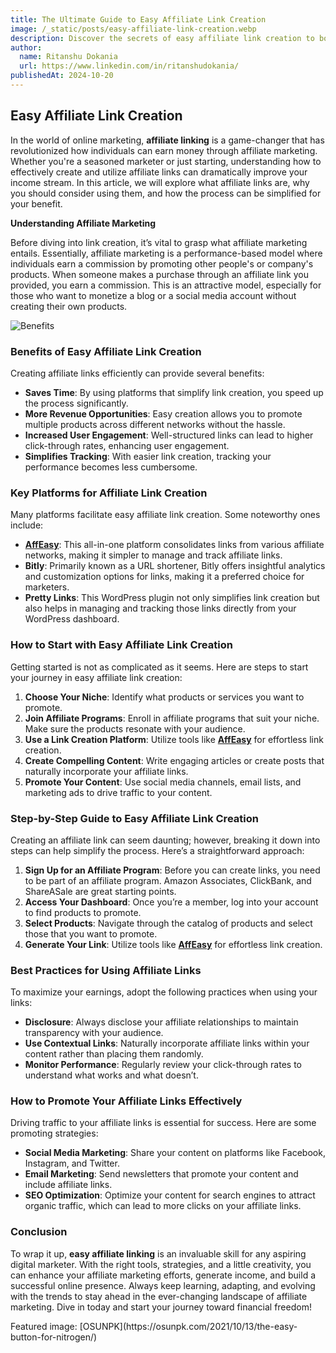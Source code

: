 ---
title: The Ultimate Guide to Easy Affiliate Link Creation
image: /_static/posts/easy-affiliate-link-creation.webp
description: Discover the secrets of easy affiliate link creation to boost your earnings in affiliate marketing. Learn step-by-step methods, best practices, and more in this comprehensive guide.
author:
  name: Ritanshu Dokania
  url: https://www.linkedin.com/in/ritanshudokania/
publishedAt: 2024-10-20
---

## **Easy Affiliate Link Creation**

In the world of online marketing, **affiliate linking** is a game-changer that has revolutionized how individuals can earn money through affiliate marketing. Whether you're a seasoned marketer or just starting, understanding how to effectively create and utilize affiliate links can dramatically improve your income stream. In this article, we will explore what affiliate links are, why you should consider using them, and how the process can be simplified for your benefit.

**Understanding Affiliate Marketing**

Before diving into link creation, it’s vital to grasp what affiliate marketing entails. Essentially, affiliate marketing is a performance-based model where individuals earn a commission by promoting other people's or company's products. When someone makes a purchase through an affiliate link you provided, you earn a commission. This is an attractive model, especially for those who want to monetize a blog or a social media account without creating their own products.

<Image
  alt="Benefits"
  src="/_static/posts/benefits.webp"
  width={1200}
  height={630}
/>
### **Benefits of Easy Affiliate Link Creation**

Creating affiliate links efficiently can provide several benefits:

- **Saves Time**: By using platforms that simplify link creation, you speed up the process significantly.
- **More Revenue Opportunities**: Easy creation allows you to promote multiple products across different networks without the hassle.
- **Increased User Engagement**: Well-structured links can lead to higher click-through rates, enhancing user engagement.
- **Simplifies Tracking**: With easier link creation, tracking your performance becomes less cumbersome.

### **Key Platforms for Affiliate Link Creation**

Many platforms facilitate easy affiliate link creation. Some noteworthy ones include:

- [**AffEasy**](https://affeasy.link/): This all-in-one platform consolidates links from various affiliate networks, making it simpler to manage and track affiliate links.
- **Bitly**: Primarily known as a URL shortener, Bitly offers insightful analytics and customization options for links, making it a preferred choice for marketers.
- **Pretty Links**: This WordPress plugin not only simplifies link creation but also helps in managing and tracking those links directly from your WordPress dashboard.

### **How to Start with Easy Affiliate Link Creation**

Getting started is not as complicated as it seems. Here are steps to start your journey in easy affiliate link creation:

1. **Choose Your Niche**: Identify what products or services you want to promote.
2. **Join Affiliate Programs**: Enroll in affiliate programs that suit your niche. Make sure the products resonate with your audience.
3. **Use a Link Creation Platform**: Utilize tools like [**AffEasy**](https://affeasy.link/) for effortless link creation.
4. **Create Compelling Content**: Write engaging articles or create posts that naturally incorporate your affiliate links.
5. **Promote Your Content**: Use social media channels, email lists, and marketing ads to drive traffic to your content.

### **Step-by-Step Guide to Easy Affiliate Link Creation**

Creating an affiliate link can seem daunting; however, breaking it down into steps can help simplify the process. Here’s a straightforward approach:

1. **Sign Up for an Affiliate Program**: Before you can create links, you need to be part of an affiliate program. Amazon Associates, ClickBank, and ShareASale are great starting points.
2. **Access Your Dashboard**: Once you’re a member, log into your account to find products to promote.
3. **Select Products**: Navigate through the catalog of products and select those that you want to promote.
4. **Generate Your Link**: Utilize tools like [**AffEasy**](https://affeasy.link/) for effortless link creation.

### **Best Practices for Using Affiliate Links**

To maximize your earnings, adopt the following practices when using your links:

- **Disclosure**: Always disclose your affiliate relationships to maintain transparency with your audience.
- **Use Contextual Links**: Naturally incorporate affiliate links within your content rather than placing them randomly.
- **Monitor Performance**: Regularly review your click-through rates to understand what works and what doesn’t.

### **How to Promote Your Affiliate Links Effectively**

Driving traffic to your affiliate links is essential for success. Here are some promoting strategies:

- **Social Media Marketing**: Share your content on platforms like Facebook, Instagram, and Twitter.
- **Email Marketing**: Send newsletters that promote your content and include affiliate links.
- **SEO Optimization**: Optimize your content for search engines to attract organic traffic, which can lead to more clicks on your affiliate links.

### **Conclusion**

To wrap it up, **easy affiliate linking** is an invaluable skill for any aspiring digital marketer. With the right tools, strategies, and a little creativity, you can enhance your affiliate marketing efforts, generate income, and build a successful online presence. Always keep learning, adapting, and evolving with the trends to stay ahead in the ever-changing landscape of affiliate marketing. Dive in today and start your journey toward financial freedom!

<div style={{ textAlign: "right", fontStyle: "italic" }}>
  Featured image:
  [OSUNPK](https://osunpk.com/2021/10/13/the-easy-button-for-nitrogen/)
</div>
